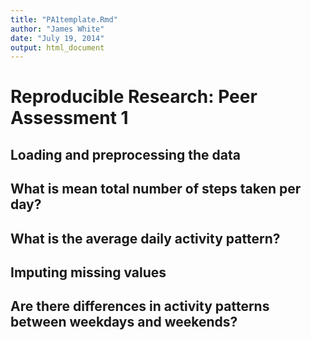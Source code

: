 ```yaml
---
title: "PA1template.Rmd"
author: "James White"
date: "July 19, 2014"
output: html_document
---
```


# Reproducible Research: Peer Assessment 1


## Loading and preprocessing the data



## What is mean total number of steps taken per day?



## What is the average daily activity pattern?



## Imputing missing values



## Are there differences in activity patterns between weekdays and weekends?
